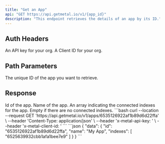 ```yaml
---
title: "Get an App"
api: "GET https://api.getmetal.io/v1/{app_id}"
description: "This endpoint retrieves the details of an app by its ID."
---
```


## Auth Headers
<ParamField required header="x-metal-api-key" type="string">
  An API key for your org.
</ParamField>
<ParamField required header="x-metal-client-id" type="string">
  A Client ID for your org.
</ParamField>

## Path Parameters
<ParamField required path="app_id" type="string">
  The unique ID of the app you want to retrieve.
</ParamField>

## Response

<ResponseField name="data" type="App Object">
  <Expandable title="properties">
    <ResponseField name="id" type="string">
      Id of the app.
    </ResponseField>
    <ResponseField name="name" type="string">
  Name of the app.
</ResponseField>

<ResponseField name="indexes" type="array">
  An array indicating the connected indexes for the app. Empty if there are no connected indexes.
</ResponseField>
</Expandable>
</ResponseField>

<RequestExample>
```bash
curl --location --request GET 'https://api.getmetal.io/v1/apps/6535126922af1b89d6d22ffa' \
--header 'Content-Type: application/json' \
--header 'x-metal-api-key: <api-key>' \
--header 'x-metal-client-id: <client-id>'
```
</RequestExample>

<ResponseExample>
```json
{
    "data": {
        "id": "6535126922af1b89d6d22ffa",
        "name": "My App",
        "indexes": [
            "6525639932cbb1afa1bee7e9"
        ]
    }
}
```
</ResponseExample>
